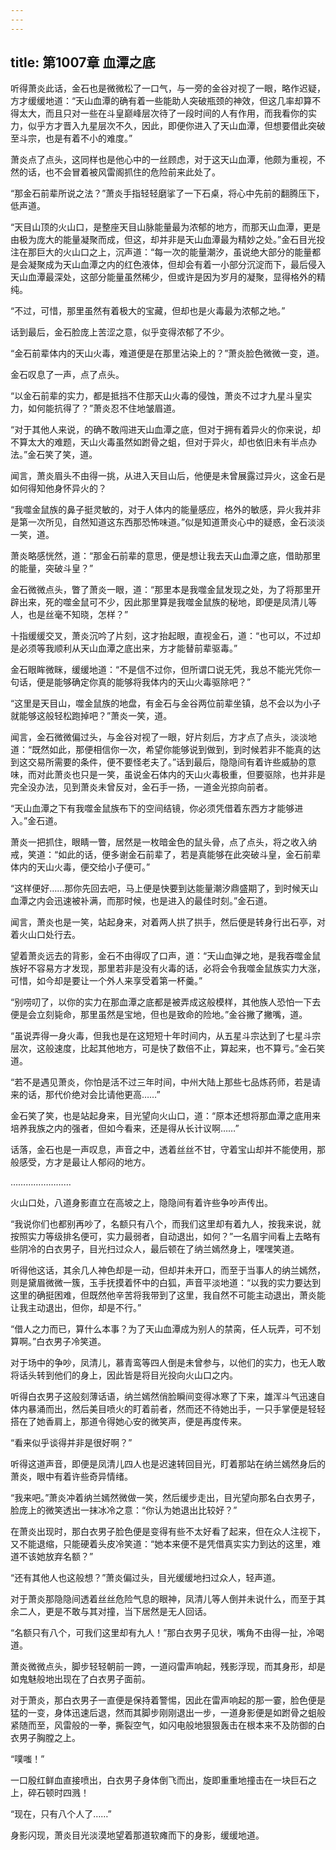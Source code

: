 ```yaml
---
---
---
```

title: 第1007章 血潭之底
---



听得萧炎此话，金石也是微微松了一口气，与一旁的金谷对视了一眼，略作迟疑，方才缓缓地道：“天山血潭的确有着一些能助人突破瓶颈的神效，但这几率却算不得太大，而且只对一些在斗皇巅峰层次待了一段时间的人有作用，而我看你的实力，似乎方才晋入九星层次不久，因此，即便你进入了天山血潭，但想要借此突破至斗宗，也是有着不小的难度。”

萧炎点了点头，这同样也是他心中的一丝顾虑，对于这天山血潭，他颇为重视，不然的话，也不会冒着被风雷阁抓住的危险前来此处了。

“那金石前辈所说之法？”萧炎手指轻轻磨挲了一下石桌，将心中先前的翻腾压下，低声道。

“天目山顶的火山口，是整座天目山脉能量最为浓郁的地方，而那天山血潭，更是由极为庞大的能量凝聚而成，但这，却并非是天山血潭最为精妙之处。”金石目光投注在那巨大的火山口之上，沉声道：“每一次的能量潮汐，虽说绝大部分的能量都是会凝聚成为天山血潭之内的红色液体，但却会有着一小部分沉淀而下，最后侵入天山血潭最深处，这部分能量虽然稀少，但或许是因为岁月的凝聚，显得格外的精纯。

“不过，可惜，那里虽然有着极大的宝藏，但却也是火毒最为浓郁之地。”

话到最后，金石脸庞上苦涩之意，似乎变得浓郁了不少。

“金石前辈体内的天山火毒，难道便是在那里沾染上的？”萧炎脸色微微一变，道。

金石叹息了一声，点了点头。

“以金石前辈的实力，都是抵挡不住那天山火毒的侵蚀，萧炎不过才九星斗皇实力，如何能抗得了？”萧炎忍不住地皱眉道。

“对于其他人来说，的确不敢闯进天山血潭之底，但对于拥有着异火的你来说，却不算太大的难题，天山火毒虽然如跗骨之蛆，但对于异火，却也依旧未有半点办法。”金石笑了笑，道。

闻言，萧炎眉头不由得一挑，从进入天目山后，他便是未曾展露过异火，这金石是如何得知他身怀异火的？

“我噬金鼠族的鼻子挺灵敏的，对于人体内的能量感应，格外的敏感，异火我并非是第一次所见，自然知道这东西那恐怖味道。”似是知道萧炎心中的疑惑，金石淡淡一笑，道。

萧炎略感恍然，道：“那金石前辈的意思，便是想让我去天山血潭之底，借助那里的能量，突破斗皇？”

金石微微点头，瞥了萧炎一眼，道：“那里本是我噬金鼠发现之处，为了将那里开辟出来，死的噬金鼠可不少，因此那里算是我噬金鼠族的秘地，即便是凤清儿等人，也是丝毫不知晓，怎样？”

十指缓缓交叉，萧炎沉吟了片刻，这才抬起眼，直视金石，道：“也可以，不过却是必须等我顺利从天山血潭之底出来，方才能替前辈驱毒。”

金石眼眸微眯，缓缓地道：“不是信不过你，但所谓口说无凭，我总不能光凭你一句话，便是能够确定你真的能够将我体内的天山火毒驱除吧？”

“这里是天目山，噬金鼠族的地盘，有金石与金谷两位前辈坐镇，总不会以为小子就能够这般轻松跑掉吧？”萧炎一笑，道。

闻言，金石微微偏过头，与金谷对视了一眼，好片刻后，方才点了点头，淡淡地道：“既然如此，那便相信你一次，希望你能够说到做到，到时候若非不能真的达到这交易所需要的条件，便不要怪老夫了。”话到最后，隐隐间有着许些威胁的意味，而对此萧炎也只是一笑，虽说金石体内的天山火毒极重，但要驱除，也并非是完全没办法，见到萧炎未曾反对，金石手一扬，一道金光掠向前者。

“天山血潭之下有我噬金鼠族布下的空间结镜，你必须凭借着东西方才能够进入。”金石道。

萧炎一把抓住，眼睛一瞥，居然是一枚暗金色的鼠头骨，点了点头，将之收入纳戒，笑道：“如此的话，便多谢金石前辈了，若是真能够在此突破斗皇，金石前辈体内的天山火毒，便交给小子便可。”

“这样便好……那你先回去吧，马上便是快要到达能量潮汐鼎盛期了，到时候天山血潭之内会迅速被补满，而那时候，也是进入的最佳时刻。”金石道。

闻言，萧炎也是一笑，站起身来，对着两人拱了拱手，然后便是转身行出石亭，对着火山口处行去。

望着萧炎远去的背影，金石不由得叹了口声，道：“天山血弹之地，是我吞噬金鼠族好不容易方才发现，那里若非是没有火毒的话，必将会令我噬金鼠族实力大涨，可惜，如今却是要让一个外人来享受着第一杯羹。”

“别唠叨了，以你的实力在那血潭之底都是被弄成这般模样，其他族人恐怕一下去便是会立刻毙命，那里虽然是宝地，但也是致命的险地。”金谷撇了撇嘴，道。

“虽说弄得一身火毒，但我也是在这短短十年时间内，从五星斗宗达到了七星斗宗层次，这般速度，比起其他地方，可是快了数倍不止，算起来，也不算亏。”金石笑道。

“若不是遇见萧炎，你怕是活不过三年时间，中州大陆上那些七品炼药师，若是请来的话，那代价绝对会比请他更高……”

金石笑了笑，也是站起身来，目光望向火山口，道：“原本还想将那血潭之底用来培养我族之内的强者，但如今看来，还是得从长计议啊……”

话落，金石也是一声叹息，声音之中，透着丝丝不甘，守着宝山却并不能使用，那般感受，方才是最让人郁闷的地方。

……………………

火山口处，八道身影直立在高坡之上，隐隐间有着许些争吵声传出。

“我说你们也都别再吵了，名额只有八个，而我们这里却有着九人，按我来说，就按照实力等级排名便可，实力最弱者，自动退出，如何？”一名眉宇间看上去略有些阴冷的白衣男子，目光扫过众人，最后顿在了纳兰嫣然身上，嘿嘿笑道。

听得他这话，其余几人神色却是一动，但却并未开口，而至于当事人的纳兰嫣然，则是黛眉微微一簇，玉手抚摸着怀中的白狐，声音平淡地道：“以我的实力要达到这里的确挺困难，但既然他辛苦将我带到了这里，我自然不可能主动退出，萧炎能让我主动退出，但你，却是不行。”

“借人之力而已，算什么本事？为了天山血潭成为别人的禁脔，任人玩弄，可不划算啊。”白衣男子冷笑道。

对于场中的争吵，凤清儿，慕青鸾等四人倒是未曾参与，以他们的实力，也无人敢将话头转到他们的身上，因此皆是将目光投向火山口之内。

听得白衣男子这般刻薄话语，纳兰嫣然俏脸瞬间变得冰寒了下来，雄浑斗气迅速自体内暴涌而出，然后美目喷火的盯着前者，然而还不待她出手，一只手掌便是轻轻搭在了她香肩上，那道令得她心安的微笑声，便是再度传来。

“看来似乎谈得并非是很好啊？”

听得这道声音，即便是凤清儿四人也是迟速转回目光，盯着那站在纳兰嫣然身后的萧炎，眼中有着许些奇异情绪。

“我来吧。”萧炎冲着纳兰嫣然微做一笑，然后缓步走出，目光望向那名白衣男子，脸庞上的微笑透出一抹冰冷之意：“你认为她退出比较好？”

在萧炎出现时，那白衣男子脸色便是变得有些不太好看了起来，但在众人注视下，又不能退缩，只能硬着头皮冷笑道：“她本来便不是凭借真实实力到达的这里，难道不该她放弃名额？”

“还有其他人也这般想？”萧炎偏过头，目光缓缓地扫过众人，轻声道。

对于萧炎那隐隐间透着丝丝危险气息的眼神，凤清儿等人倒并未说什么，而至于其余二人，更是不敢与其对撞，当下居然是无人回话。

“名额只有八个，可我们这里却有九人！”那白衣男子见状，嘴角不由得一扯，冷喝道。

萧炎微微点头，脚步轻轻朝前一跨，一道闷雷声响起，残影浮现，而其身形，却是如鬼魅般地出现在了白衣男子面前。

对于萧炎，那白衣男子一直便是保持着警惕，因此在雷声响起的那一霎，脸色便是猛的一变，身体迅速后退，然而其脚步刚刚退出一步，一道身影便是如跗骨之蛆般紧随而至，风雷般的一拳，撕裂空气，如闪电般地狠狠轰击在根本来不及防御的白衣男子胸膛之上。

“噗嗤！”

一口殷红鲜血直接喷出，白衣男子身体倒飞而出，旋即重重地撞击在一块巨石之上，碎石顿时四溅！

“现在，只有八个人了……”

身影闪现，萧炎目光淡漠地望着那道软瘫而下的身影，缓缓地道。